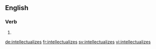==English==

===Verb===
{{head|en}}

# {{en-third-person singular of|intellectualize}}

[[de:intellectualizes]]
[[fr:intellectualizes]]
[[sv:intellectualizes]]
[[vi:intellectualizes]]